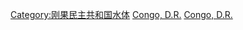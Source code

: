 [[Category:刚果民主共和国水体|Category:刚果民主共和国水体]]
[[Category:非洲瀑布|Congo, D.R.]]
[[Category:各國瀑布|Congo, D.R.]]